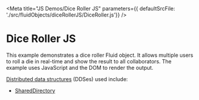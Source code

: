 
<Meta title="JS Demos/Dice Roller JS" parameters={{ defaultSrcFile: './src/fluidObjects/diceRollerJS/DiceRoller.js'}} />

# Dice Roller JS

This example demonstrates a dice roller Fluid object. It allows multiple
users to roll a die in real-time and show the result to all collaborators. The example 
uses JavaScript and the DOM to render the output.

<a href="https://agreeable-hill-0eeff5b10.azurestaticapps.net/docs/concepts/dds/" target="_blank">Distributed data structures</a> (DDSes) used include:

* <a href="https://agreeable-hill-0eeff5b10.azurestaticapps.net/apis/map/shareddirectory/" target="_blank">SharedDirectory</a>

<Story name="Demo">
    <FluidLoader factory={DiceRollerContainer} view={DiceRollerView} viewType="js"></FluidLoader>
</Story>